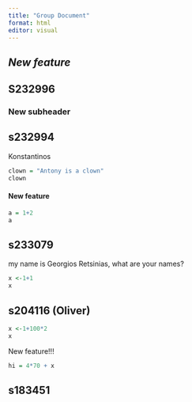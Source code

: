 ```yaml
---
title: "Group Document"
format: html
editor: visual
---
```


## *New feature*

## S232996

### New subheader

## s232994

Konstantinos

```r
clown = "Antony is a clown"
clown
```

#### New feature

```r
a = 1+2
a
```

## s233079

my name is Georgios Retsinias, what are your names?

```r
x <-1+1
x
```

## s204116 (Oliver)

```r
x <-1+100*2
x
```

New feature!!!
```r
hi = 4*70 + x
```



## s183451
